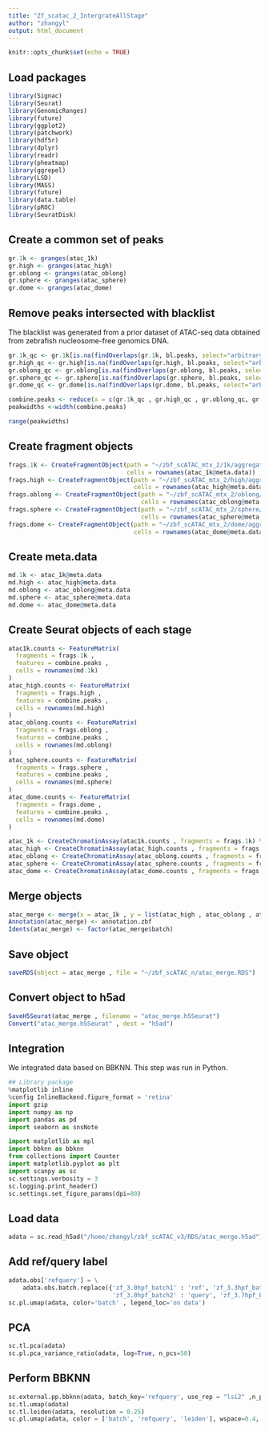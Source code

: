 ```yaml
---
title: "Zf_scatac_2_IntergrateAllStage"
author: "zhangyl"
output: html_document
---
```


```r
knitr::opts_chunk$set(echo = TRUE)
```

## Load packages

```r
library(Signac)
library(Seurat)
library(GenomicRanges)
library(future)
library(ggplot2)
library(patchwork)
library(hdf5r)
library(dplyr)
library(readr)
library(pheatmap)
library(ggrepel)
library(LSD)
library(MASS)
library(future)
library(data.table)
library(pROC)
library(SeuratDisk)
```

## Create a common set of peaks

```r
gr.1k <- granges(atac_1k)
gr.high <- granges(atac_high)
gr.oblong <- granges(atac_oblong)
gr.sphere <- granges(atac_sphere)
gr.dome <- granges(atac_dome)
```

## Remove peaks intersected with blacklist

The blacklist was generated from a prior dataset of ATAC-seq data obtained from zebrafish nucleosome-free genomics DNA.

```r
gr.1k_qc <- gr.1k[is.na(findOverlaps(gr.1k, bl.peaks, select="arbitrary"))]
gr.high_qc <- gr.high[is.na(findOverlaps(gr.high, bl.peaks, select="arbitrary"))]
gr.oblong_qc <- gr.oblong[is.na(findOverlaps(gr.oblong, bl.peaks, select="arbitrary"))]
gr.sphere_qc <- gr.sphere[is.na(findOverlaps(gr.sphere, bl.peaks, select="arbitrary"))]
gr.dome_qc <- gr.dome[is.na(findOverlaps(gr.dome, bl.peaks, select="arbitrary"))]

combine.peaks <- reduce(x = c(gr.1k_qc , gr.high_qc , gr.oblong_qc, gr.sphere_qc, gr.dome_qc))
peakwidths <-width(combine.peaks)

range(peakwidths)
```

## Create fragment objects

```r
frags.1k <- CreateFragmentObject(path = "~/zbf_scATAC_mtx_2/1k/aggregate_fragments.tsv.gz" , 
                                 cells = rownames(atac_1k@meta.data))
frags.high <- CreateFragmentObject(path = "~/zbf_scATAC_mtx_2/high/aggregate_fragments.tsv.gz" , 
                                   cells = rownames(atac_high@meta.data))
frags.oblong <- CreateFragmentObject(path = "~/zbf_scATAC_mtx_2/oblong/aggregate_fragments.tsv.gz" , 
                                     cells = rownames(atac_oblong@meta.data))
frags.sphere <- CreateFragmentObject(path = "~/zbf_scATAC_mtx_2/sphere/aggregate_fragments.tsv.gz" , 
                                     cells = rownames(atac_sphere@meta.data))
frags.dome <- CreateFragmentObject(path = "~/zbf_scATAC_mtx_2/dome/aggregate_fragments.tsv.gz" , 
                                   cells = rownames(atac_dome@meta.data))
```

## Create meta.data

```r
md.1k <- atac_1k@meta.data
md.high <- atac_high@meta.data
md.oblong <- atac_oblong@meta.data
md.sphere <- atac_sphere@meta.data
md.dome <- atac_dome@meta.data
```

## Create Seurat objects of each stage

```r
atac1k.counts <- FeatureMatrix(
  fragments = frags.1k , 
  features = combine.peaks , 
  cells = rownames(md.1k)
)
atac_high.counts <- FeatureMatrix(
  fragments = frags.high , 
  features = combine.peaks , 
  cells = rownames(md.high)
)
atac_oblong.counts <- FeatureMatrix(
  fragments = frags.oblong , 
  features = combine.peaks , 
  cells = rownames(md.oblong)
)
atac_sphere.counts <- FeatureMatrix(
  fragments = frags.sphere , 
  features = combine.peaks , 
  cells = rownames(md.sphere)
)
atac_dome.counts <- FeatureMatrix(
  fragments = frags.dome , 
  features = combine.peaks , 
  cells = rownames(md.dome)
)

atac_1k <- CreateChromatinAssay(atac1k.counts , fragments = frags.1k) %>% CreateSeuratObject(assay = "peaks" , meta.data = md.1k)
atac_high <- CreateChromatinAssay(atac_high.counts , fragments = frags.high) %>% CreateSeuratObject(assay = "peaks" , meta.data = md.high)
atac_oblong <- CreateChromatinAssay(atac_oblong.counts , fragments = frags.oblong) %>% CreateSeuratObject(assay = "peaks" , meta.data = md.oblong)
atac_sphere <- CreateChromatinAssay(atac_sphere.counts , fragments = frags.sphere) %>% CreateSeuratObject(assay = "peaks" , meta.data = md.sphere)
atac_dome <- CreateChromatinAssay(atac_dome.counts , fragments = frags.dome) %>% CreateSeuratObject(assay = "peaks" , meta.data = md.dome)
```

## Merge objects

```r
atac_merge <- merge(x = atac_1k , y = list(atac_high , atac_oblong , atac_sphere , atac_dome))
Annotation(atac_merge) <- annotation.zbf
Idents(atac_merge) <- factor(atac_merge$batch)
```

## Save object

```r
saveRDS(object = atac_merge , file = "~/zbf_scATAC_n/atac_merge.RDS")
```

## Convert object to h5ad

```r
SaveH5Seurat(atac_merge , filename = "atac_merge.h5Seurat")
Convert("atac_merge.h5Seurat" , dest = "h5ad")
```

## Integration

We integrated data based on BBKNN. This step was run in Python.

```python
## Library package
%matplotlib inline
%config InlineBackend.figure_format = 'retina'
import gzip
import numpy as np
import pandas as pd
import seaborn as snsNote

import matplotlib as mpl
import bbknn as bbknn
from collections import Counter
import matplotlib.pyplot as plt
import scanpy as sc
sc.settings.verbosity = 3 
sc.logging.print_header()
sc.settings.set_figure_params(dpi=80)
```

## Load data

```python
adata = sc.read_h5ad("/home/zhangyl/zbf_scATAC_v3/RDS/atac_merge.h5ad")
```

## Add ref/query label

```python
adata.obs['refquery'] = \
    adata.obs.batch.replace({'zf_3.0hpf_batch1' : 'ref', 'zf_3.3hpf_batch1' : 'ref', 'zf_3.7hpf_batch1' : 'ref', 'zf_4.1hpf_batch1' : 'ref', 'zf_4.3hpf_batch1' : 'ref',
                             'zf_3.0hpf_batch2' : 'query', 'zf_3.7hpf_batch2' : 'query', 'zf_4.3hpf_batch2' : 'query'})
sc.pl.umap(adata, color='batch' , legend_loc='on data')
```

## PCA

```python
sc.tl.pca(adata)
sc.pl.pca_variance_ratio(adata, log=True, n_pcs=50)
```

## Perform BBKNN

```python
sc.external.pp.bbknn(adata, batch_key='refquery', use_rep = "lsi2" ,n_pcs=40)
sc.tl.umap(adata)
sc.tl.leiden(adata, resolution = 0.25)
sc.pl.umap(adata, color = ['batch', 'refquery', 'leiden'], wspace=0.4, cmap='Set3', save='lsi_40.pdf')
```
